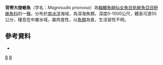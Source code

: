 {{Speciesbox 
| taxon = Magnisudis prionosa
| status = NE
| status_system = IUCN3.1
| authority = [[Rofen|Rofen]], 1963
| synonyms = *''Paralepis atlantica prionosa'', Rofen, 1963 
}}

'''背帶大梭蜥魚'''（学名：''Magnisudis prionosa''）為[[輻鰭魚綱|輻鰭魚綱]][[仙女魚目|仙女魚目]][[帆蜥魚亞目|帆蜥魚亞目]][[魣蜥魚科|魣蜥魚科]]的一[[種|種]]，分布於[[南冰洋|南冰洋]]海域，為深海魚類，深度0-1000公尺，體長可達55公分，棲息在中層水域，屬肉食性，以[[魚類|魚類]]為食，生活習性不明。

==參考資料==
*{{FishBase_species|genus=Magnisudis|species=prionosa |year=2016|month=7}}

{{Taxonbar|from=Q2046606}}

[[Category:大梭蜥魚屬|B]]
[[Category:1963年描述的鱼类|B]]